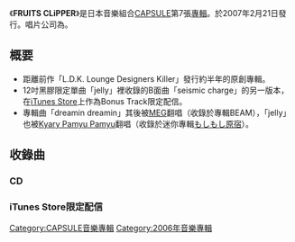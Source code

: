 {{expand|time=2013-09-24T05:40:02+00:00}}
{{unreferenced|time=2013-09-24T05:33:15+00:00}}
{{Infobox Album
| Name           = FRUITS CLiPPER
| Type           = 專輯
| Artist         = [[CAPSULE|CAPSULE]]
| Cover          = 
| Released       = 2006年5月15日
| Recorded       = 
| Genre          = [[浩室音樂|浩室音樂]]、[[流行電音|流行電音]]
| Length         = 
| Label          = {{link-ja|YAMAHA MUSIC COMMUNICATIONS|ヤマハミュージックコミュニケーションズ}}（[[contemode|contemode]]）
| Producer       = [[中田康貴|中田康貴]]
| Certification  = 
| Last album     = [[L.D.K._Lounge_Designers_Killer|L.D.K. Lounge Designers Killer]]<br />（2005年）
| This album     = '''FRUITS CLiPPER'''<br />（2006年）
| Next album     = [[Sugarless_GiRL|Sugarless GiRL]]<br />（2007年）
{{Singles
  | Name           = FRUITS CLiPPER
  | Type           = studio
  | single 1       = [[jelly_(CAPSULE單曲)|jelly]]
  | single 1 date  = 2006年4月19日
 }} 
}}
《'''FRUITS CLiPPER'''》是日本音樂組合[[CAPSULE|CAPSULE]]第7張[[專輯|專輯]]。於2007年2月21日發行。唱片公司為{{link-ja|YAMAHA MUSIC COMMUNICATIONS|ヤマハミュージックコミュニケーションズ}}。

== 概要 ==
* 距離前作「L.D.K. Lounge Designers Killer」發行約半年的原創專輯。
* 12吋黑膠限定單曲「jelly」裡收錄的B面曲「seismic charge」的另一版本，在[[iTunes_Store|iTunes Store]]上作為Bonus Track限定配信。
* 專輯曲「dreamin dreamin」其後被[[MEG|MEG]]翻唱（收錄於專輯BEAM），「jelly」也被[[Kyary_Pamyu_Pamyu|Kyary Pamyu Pamyu]]翻唱（收錄於迷你專輯[[你好原宿|もしもし原宿]]）。

== 收錄曲 ==
=== CD ===
{{tracklist
| collapsed       = 
| headline        = 
| extra_column    = 
| total_length    = 

| all_writing     = [[中田康貴|中田康貴]]（包括編曲）
| all_lyrics      = 
| all_music       = 

| writing_credits = 
| lyrics_credits  = 
| music_credits   = 

| title1          = CS Entrance6
| note1           = 
| writer1         = 
| lyrics1         = 
| music1          = 
| extra1          = 
| length1         = 

| title2          = FRUITS CLiPPER
| note2           = 
| writer2         = 
| lyrics2         = 
| music2          = 
| extra2          = 
| length2         = 

| title3          = [[jelly_(CAPSULE單曲)|jelly]] (album-edit)
| note3           = 
| writer3         = 
| lyrics3         = 
| music3          = 
| extra3          = 
| length3         = 

| title4          = [[jelly_(CAPSULE單曲)|CrazEEE Skyhopper]]
| note4           = 
| writer4         = 
| lyrics4         = 
| music4          = 
| extra4          = 
| length4         = 

| title5          = 5iVE STAR
| note5           = 
| writer5         = 
| lyrics5         = 
| music5          = 
| extra5          = 
| length5         = 

| title6          = Endor
| note6           = 
| writer6         = 
| lyrics6         = 
| music6          = 
| extra6          = 
| length6         = 

| title7          = Robot Disco
| note7           = 
| writer7         = 
| lyrics7         = 
| music7          = 
| extra7          = 
| length7         = 

| title8          = super speeder Judy Jedy
| note8           = 
| writer8         = 
| lyrics8         = 
| music8          = 
| extra8          = 
| length8         = 

| title9          = megalopolis
| note9           = 
| writer9         = 
| lyrics9         = 
| music9          = 
| extra9          = 
| length9         = 

| title10          = dreamin dreamin
| note10           = 
| writer10         = 
| lyrics10         = 
| music10          = 
| extra10          = 
| length10         = 
}}

=== iTunes Store限定配信 ===
{{tracklist
| collapsed       = 
| headline        = 
| extra_column    = 
| total_length    = 

| all_writing     = 
| all_lyrics      = 
| all_music       = 

| writing_credits = 
| lyrics_credits  = 
| music_credits   = 

| title11          = seismic charge (ER-mix)
| note11           = 
| writer11         = 
| lyrics11         = 
| music11          = 
| extra11          = 
| length11         = 
}}

{{CAPSULE}}
[[Category:CAPSULE音樂專輯|Category:CAPSULE音樂專輯]]
[[Category:2006年音樂專輯|Category:2006年音樂專輯]]